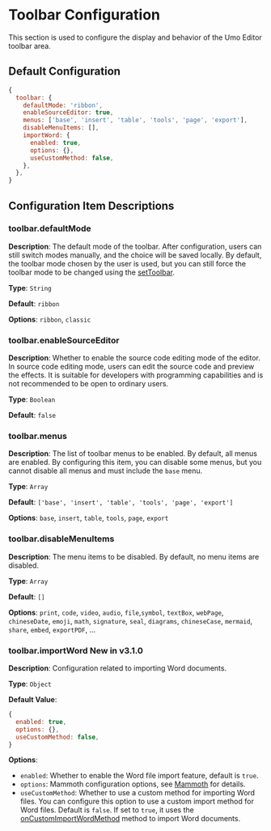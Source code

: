 
# Toolbar Configuration

This section is used to configure the display and behavior of the Umo Editor toolbar area.

## Default Configuration

```js
{
  toolbar: {
    defaultMode: 'ribbon',
    enableSourceEditor: true,
    menus: ['base', 'insert', 'table', 'tools', 'page', 'export'],
    disableMenuItems: [],
    importWord: {
      enabled: true,
      options: {},
      useCustomMethod: false,
    },
  },
}
```

## Configuration Item Descriptions

### toolbar.defaultMode

**Description**: The default mode of the toolbar. After configuration, users can still switch modes manually, and the choice will be saved locally. By default, the toolbar mode chosen by the user is used, but you can still force the toolbar mode to be changed using the [setToolbar](../methods#settoolbar).

**Type**: `String`

**Default**: `ribbon`

**Options**: `ribbon`, `classic`

### toolbar.enableSourceEditor

**Description**: Whether to enable the source code editing mode of the editor. In source code editing mode, users can edit the source code and preview the effects. It is suitable for developers with programming capabilities and is not recommended to be open to ordinary users.

**Type**: `Boolean`

**Default**: `false`

### toolbar.menus

**Description**: The list of toolbar menus to be enabled. By default, all menus are enabled. By configuring this item, you can disable some menus, but you cannot disable all menus and must include the `base` menu.

**Type**: `Array`

**Default**: `['base', 'insert', 'table', 'tools', 'page', 'export']`

**Options**: `base`, `insert`, `table`, `tools`, `page`, `export`

### toolbar.disableMenuItems

**Description**: The menu items to be disabled. By default, no menu items are disabled.

**Type**: `Array`

**Default**: `[]`

**Options**: `print`, `code`, `video`, `audio`, `file`,`symbol`, `textBox`, `webPage`, `chineseDate`, `emoji`, `math`, `signature`, `seal`, `diagrams`, `chineseCase`, `mermaid`,  `share`,  `embed`, `exportPDF`, ...

### toolbar.importWord <Badge theme="success">New in v3.1.0</Badge>

**Description**: Configuration related to importing Word documents.

**Type**: `Object`

**Default Value**:

```js
{
  enabled: true, 
  options: {},
  useCustomMethod: false,
}
```

**Options**:

- `enabled`: Whether to enable the Word file import feature, default is `true`.
- `options`: Mammoth configuration options, see [Mammoth](https://www.npmjs.com/package/mammoth#api) for details.
- `useCustomMethod`: Whether to use a custom method for importing Word files. You can configure this option to use a custom import method for Word files. Default is `false`. If set to `true`, it uses the [onCustomImportWordMethod](./methods#oncustomimportwordmethod) method to import Word documents.